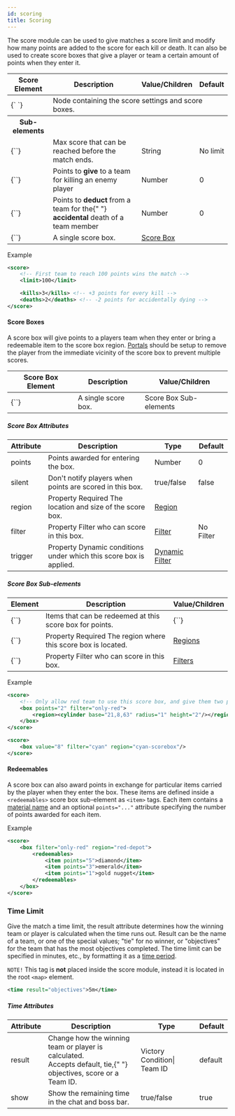 ```yaml
---
id: scoring
title: Scoring
---
```


The score module can be used to give matches a score limit and modify how many points are added to the score for each kill or death. It can also be used to create score boxes that give a player or team a certain amount of points when they enter it.

<div className="table-container">
  <table>
    <thead>
      <tr>
        <th>Score Element</th>
        <th>Description</th>
        <th>Value/Children</th>
        <th>Default</th>
      </tr>
    </thead>
    <tbody>
      <tr>
        <td>
          <label>{`<score> </score>`}</label>
        </td>
        <td colspan="3">Node containing the score settings and score boxes.</td>
      </tr>
      <tr>
        <th>Sub-elements</th>
        <th />
        <th />
        <th />
      </tr>
      <tr>
        <td>
          <label>{`<limit>`}</label>
        </td>
        <td>Max score that can be reached before the match ends.</td>
        <td>
          <span className="badge badge--primary">String</span>
        </td>
        <td>No limit</td>
      </tr>
      <tr>
        <td>
          <label>{`<kills>`}</label>
        </td>
        <td>
          Points to <strong>give</strong> to a team for killing an enemy player
        </td>
        <td>
          <span className="badge badge--primary">Number</span>
        </td>
        <td>0</td>
      </tr>
      <tr>
        <td>
          <label>{`<deaths>`}</label>
        </td>
        <td>
          Points to <strong>deduct</strong> from a team for the{" "}
          <strong>accidental</strong> death of a team member
        </td>
        <td>
          <span className="badge badge--primary">Number</span>
        </td>
        <td>0</td>
      </tr>
      <tr>
        <td>
          <label>{`<box>`}</label>
        </td>
        <td>A single score box.</td>
        <td>
          <a href="#score_box">Score Box</a>
        </td>
        <td></td>
      </tr>
    </tbody>
  </table>
</div>

Example

```xml
<score>
    <!-- First team to reach 100 points wins the match -->
    <limit>100</limit>

    <kills>3</kills> <!-- +3 points for every kill -->
    <deaths>2</deaths> <!-- -2 points for accidentally dying -->
</score>
```

#### Score Boxes

A score box will give points to a players team when they enter or bring a redeemable item to the score box region. [Portals](/docs/modules/mechanics/portals) should be setup to remove the player from the immediate vicinity of the score box to prevent multiple scores.

<div className="table-container">
  <table>
    <thead>
      <tr>
        <th>Score Box Element</th>
        <th>Description</th>
        <th>Value/Children</th>
      </tr>
    </thead>
    <tbody>
      <tr>
        <td>
          <label>{`<box>`}</label>
        </td>
        <td>A single score box.</td>
        <td>
          <span className="badge badge--secondary">Score Box Sub-elements</span>
        </td>
      </tr>
    </tbody>
  </table>
</div>

##### Score Box Attributes

<div className="table-responsive">
  <table>
    <thead>
      <tr>
        <th>Attribute</th>
        <th>Description</th>
        <th>Type</th>
        <th>Default</th>
      </tr>
    </thead>
    <tbody>
      <tr>
        <td>
          <label>points</label>
        </td>
        <td>Points awarded for entering the box.</td>
        <td>
          <span className="badge badge--primary">Number</span>
        </td>
        <td>0</td>
      </tr>
      <tr>
        <td>
          <label>silent</label>
        </td>
        <td>Don't notify players when points are scored in this box.</td>
        <td>
          <span className="badge badge--primary">true/false</span>
        </td>
        <td>false</td>
      </tr>
      <tr>
        <td>
          <label>region</label>
        </td>
        <td>
          <span
            className="badge badge--secondary"
            title="Can be either this attribute or a sub-element."
          >
            Property
          </span>
          <span className="badge badge--danger">Required</span>
          The location and size of the score box.
        </td>
        <td>
          <a href="/docs/modules/mechanics/regions">Region</a>
        </td>
        <td />
      </tr>
      <tr>
        <td>
          <label>filter</label>
        </td>
        <td>
          <span
            className="badge badge--secondary"
            title="Can be either this attribute or a sub-element."
          >
            Property
          </span>
          Filter who can score in this box.
        </td>
        <td>
          <a href="/docs/modules/mechanics/filters">Filter</a>
        </td>
        <td>
          <span className="badge badge--secondary">No Filter</span>
        </td>
      </tr>
      <tr>
        <td>
          <label>trigger</label>
        </td>
        <td>
          <span
            className="badge badge--secondary"
            title="Can be either this attribute or a sub-element."
          >
            Property
          </span>
          Dynamic conditions under which this score box is applied.
        </td>
        <td>
          <a href="/docs/modules/mechanics/filters">Dynamic Filter</a>
        </td>
        <td />
      </tr>
    </tbody>
  </table>
</div>

##### Score Box Sub-elements

<div className="table-container">
  <table>
    <thead>
      <tr>
        <th>Element</th>
        <th>Description</th>
        <th>Value/Children</th>
      </tr>
    </thead>
    <tbody>
      <tr>
        <td>
          <label>{`<redeemables>`}</label>
        </td>
        <td>Items that can be redeemed at this score box for points.</td>
        <td>
          <label>{`<item points="1">`}</label>
        </td>
      </tr>
      <tr>
        <td>
          <label>{`<region>`}</label>
        </td>
        <td>
          <span
            className="badge badge--secondary"
            title="Can be either this sub-element or an attribute."
          >
            Property
          </span>
          <span className="badge badge--danger">Required</span>
          The region where this score box is located.
        </td>
        <td>
          <a href="/docs/modules/mechanics/regions">Regions</a>
        </td>
      </tr>
      <tr>
        <td>
          <label>{`<filter>`}</label>
        </td>
        <td>
          <span
            className="badge badge--secondary"
            title="Can be either this sub-element or an attribute."
          >
            Property
          </span>
          Filter who can score in this box.
        </td>
        <td>
          <a href="/docs/modules/mechanics/regions">Filters</a>
        </td>
      </tr>
    </tbody>
  </table>
</div>

Example

```xml
<score>
    <!-- Only allow red team to use this score box, and give them two points -->
    <box points="2" filter="only-red">
        <region><cylinder base="21,8,63" radius="1" height="2"/></region>
    </box>
</score>

<score>
    <box value="8" filter="cyan" region="cyan-scorebox"/>
</score>
```

#### Redeemables

A score box can also award points in exchange for particular items carried by the player when they
enter the box. These items are defined inside a `<redeemables>` score box sub-element as `<item>` tags.
Each item contains a [material name](/docs/reference/items/inventory#material_finder)
and an optional `points="..."` attribute specifying the number of points awarded for each item.

Example

```xml
<score>
    <box filter="only-red" region="red-depot">
        <redeemables>
            <item points="5">diamond</item>
            <item points="3">emerald</item>
            <item points="1">gold nugget</item>
        </redeemables>
    </box>
</score>
```

### Time Limit

Give the match a time limit, the result attribute determines how the winning team or player is calculated when the time runs out.
Result can be the name of a team, or one of the special values; "tie" for no winner, or "objectives" for the team that has the most objectives completed. The time limit can be specified in minutes, etc., by formatting it as a [time period](/docs/reference/misc/time-periods).

`NOTE!` This tag is **not** placed inside the score module, instead it is located in the root `<map>` element.

```xml
<time result="objectives">5m</time>
```

##### Time Attributes

<div className="table-container">
  <table>
    <thead>
      <tr>
        <th>Attribute</th>
        <th>Description</th>
        <th>Type</th>
        <th>Default</th>
      </tr>
    </thead>
    <tbody>
      <tr>
        <td>
          <label>result</label>
        </td>
        <td>
          Change how the winning team or player is calculated.
          <br />
          Accepts <label>default</label>, <label>tie</label>,{" "}
          <label>objectives</label>, <label>score</label> or a Team ID.
        </td>
        <td>
          <span className="badge badge--primary">Victory Condition</span>|
          <span className="badge badge--primary">Team ID</span>
        </td>
        <td>default</td>
      </tr>
      <tr>
        <td>
          <label>show</label>
        </td>
        <td>Show the remaining time in the chat and boss bar.</td>
        <td>
          <span className="badge badge--primary">true/false</span>
        </td>
        <td>true</td>
      </tr>
    </tbody>
  </table>
</div>
